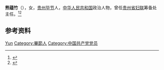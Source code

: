 '''熊蕴竹'''（{{bd|1918年||1968年|}}），女，[[贵州|贵州]][[毕节|毕节]]人，[[中华人民共和国|中华人民共和国]]政治人物，曾任[[贵州省妇联|贵州省妇联]]筹备处主任。<ref>{{Cite book|title=古今中外女名人辞典|author=中国妇女管理干部学院编|publisher=中国广播电视出版社|year=1989|isbn=|location=北京|pages=}}</ref><ref>{{Cite book|title=中国妇女名人录|author=薛维维; 慕群|publisher=陕西人民出版社|year=1988|isbn=|location=西安|pages=}}</ref>

== 参考资料 ==
{{reflist}}

{{中国人物小作品}}

{{Authority control}}
{{DEFAULTSORT:Xiong熊}}
[[Category:熊姓|Yun]]
[[Category:畢節人|Category:畢節人]]
[[Category:中国共产党党员|Category:中国共产党党员]]